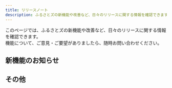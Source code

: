 ```yaml
---
title: リリースノート
description: ふるさとズの新機能や改善など、日々のリリースに関する情報を確認できます。
---
```


このページでは、ふるさとズの新機能や改善など、日々のリリースに関する情報を確認できます。  
機能について、ご意見・ご要望がありましたら、随時お問い合わせください。

## 新機能のお知らせ
<LinkCard title='2024-03-26｜個別の寄附の使い道を複数設定できるようになりました' description="返礼品個別の寄附の使い道を複数設定できるようになりました。" href='./2024-03-26-01/' />
<LinkCard title='2024-03-25｜IPアドレスによるアクセス制限ができるようになりました' description="自治体・店舗管理画面からIPアドレスによるアクセス制限の設定ができるようになりました。" href='./2024-03-25-01/' />


## その他
<CardGrid>
  <LinkCard title='自治体関係者向け機能を見る' href='./lg/' />
  <LinkCard title='店舗管理者向け機能を見る' href='./shops/' />
  <LinkCard title='店舗スタッフ向け機能を見る' href='./staff/' />
  <LinkCard title='よくある質問を見る' href='./faq/' />
</CardGrid>
